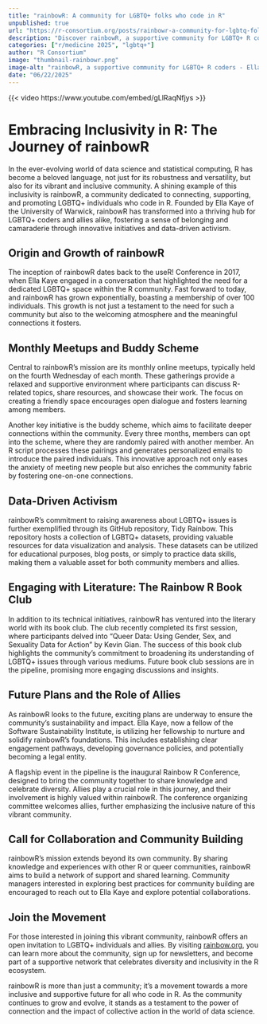 ```yaml
--- 
title: "rainbowR: A community for LGBTQ+ folks who code in R" 
unpublished: true 
url: "https://r-consortium.org/posts/rainbowr-a-community-for-lgbtq-folks-who-code-in-r/"
description: "Discover rainbowR, a supportive community for LGBTQ+ R coders promoting inclusivity and activism." 
categories: ["r/medicine 2025", "lgbtq+"]
author: "R Consortium" 
image: "thumbnail-rainbowr.png" 
image-alt: "rainbowR, a supportive community for LGBTQ+ R coders - Ella Kaye" 
date: "06/22/2025" 
---
```


{{< video https://www.youtube.com/embed/gLlRaqNfjys >}}

# Embracing Inclusivity in R: The Journey of rainbowR

In the ever-evolving world of data science and statistical computing, R has become a beloved language, not just for its robustness and versatility, but also for its vibrant and inclusive community. A shining example of this inclusivity is rainbowR, a community dedicated to connecting, supporting, and promoting LGBTQ+ individuals who code in R. Founded by Ella Kaye of the University of Warwick, rainbowR has transformed into a thriving hub for LGBTQ+ coders and allies alike, fostering a sense of belonging and camaraderie through innovative initiatives and data-driven activism.

## Origin and Growth of rainbowR

The inception of rainbowR dates back to the useR! Conference in 2017, when Ella Kaye engaged in a conversation that highlighted the need for a dedicated LGBTQ+ space within the R community. Fast forward to today, and rainbowR has grown exponentially, boasting a membership of over 100 individuals. This growth is not just a testament to the need for such a community but also to the welcoming atmosphere and the meaningful connections it fosters.

## Monthly Meetups and Buddy Scheme

Central to rainbowR's mission are its monthly online meetups, typically held on the fourth Wednesday of each month. These gatherings provide a relaxed and supportive environment where participants can discuss R-related topics, share resources, and showcase their work. The focus on creating a friendly space encourages open dialogue and fosters learning among members.

Another key initiative is the buddy scheme, which aims to facilitate deeper connections within the community. Every three months, members can opt into the scheme, where they are randomly paired with another member. An R script processes these pairings and generates personalized emails to introduce the paired individuals. This innovative approach not only eases the anxiety of meeting new people but also enriches the community fabric by fostering one-on-one connections.

## Data-Driven Activism

rainbowR's commitment to raising awareness about LGBTQ+ issues is further exemplified through its GitHub repository, Tidy Rainbow. This repository hosts a collection of LGBTQ+ datasets, providing valuable resources for data visualization and analysis. These datasets can be utilized for educational purposes, blog posts, or simply to practice data skills, making them a valuable asset for both community members and allies.

## Engaging with Literature: The Rainbow R Book Club

In addition to its technical initiatives, rainbowR has ventured into the literary world with its book club. The club recently completed its first session, where participants delved into "Queer Data: Using Gender, Sex, and Sexuality Data for Action" by Kevin Gian. The success of this book club highlights the community's commitment to broadening its understanding of LGBTQ+ issues through various mediums. Future book club sessions are in the pipeline, promising more engaging discussions and insights.

## Future Plans and the Role of Allies

As rainbowR looks to the future, exciting plans are underway to ensure the community's sustainability and impact. Ella Kaye, now a fellow of the Software Sustainability Institute, is utilizing her fellowship to nurture and solidify rainbowR's foundations. This includes establishing clear engagement pathways, developing governance policies, and potentially becoming a legal entity.

A flagship event in the pipeline is the inaugural Rainbow R Conference, designed to bring the community together to share knowledge and celebrate diversity. Allies play a crucial role in this journey, and their involvement is highly valued within rainbowR. The conference organizing committee welcomes allies, further emphasizing the inclusive nature of this vibrant community.

## Call for Collaboration and Community Building

rainbowR's mission extends beyond its own community. By sharing knowledge and experiences with other R or queer communities, rainbowR aims to build a network of support and shared learning. Community managers interested in exploring best practices for community building are encouraged to reach out to Ella Kaye and explore potential collaborations.

## Join the Movement

For those interested in joining this vibrant community, rainbowR offers an open invitation to LGBTQ+ individuals and allies. By visiting [rainbow.org](https://rainbow.org), you can learn more about the community, sign up for newsletters, and become part of a supportive network that celebrates diversity and inclusivity in the R ecosystem.

rainbowR is more than just a community; it's a movement towards a more inclusive and supportive future for all who code in R. As the community continues to grow and evolve, it stands as a testament to the power of connection and the impact of collective action in the world of data science.
